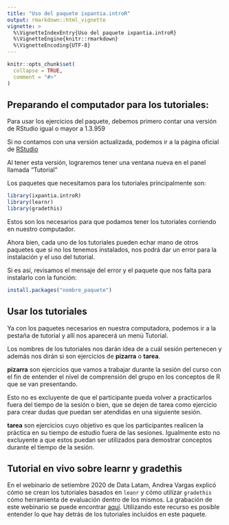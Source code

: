 ```yaml
---
title: "Uso del paquete ixpantia.introR"
output: rmarkdown::html_vignette
vignette: >
  %\VignetteIndexEntry{Uso del paquete ixpantia.introR}
  %\VignetteEngine{knitr::rmarkdown}
  %\VignetteEncoding{UTF-8}
---
```


```r
knitr::opts_chunk$set(
  collapse = TRUE,
  comment = "#>"
)
```

## Preparando el computador para los tutoriales:

Para usar los ejercicios del paquete, debemos primero contar una versión 
de RStudio igual o mayor a 1.3.959

Si no contamos con una versión actualizada, podemos ir a la página
oficial de [RStudio](https://rstudio.com/products/rstudio/download/#download)

Al tener esta versión, lograremos tener una ventana nueva en el panel
llamada "Tutorial"

Los paquetes que necesitamos para los tutoriales principalmente son:

```r
library(ixpantia.introR)
library(learnr)
library(gradethis)
```

Estos son los necesarios para que podamos tener los tutoriales
corriendo en nuestro computador.

Ahora bien, cada uno de los tutoriales pueden echar mano de otros 
paquetes que si no los tenemos instalados, nos podrá dar un error para 
la instalación y el uso del tutorial.

Si es así, revisamos el mensaje del error y el paquete que nos falta
para instalarlo con la función:

```r
install.packages("nombre_paquete")
```

## Usar los tutoriales

Ya con los paquetes necesarios en nuestra computadora, podemos ir a la
pestaña de tutorial y allí nos aparecerá un menú Tutorial.

Los nombres de los tutoriales nos darán idea de a cuál sesión pertenecen
y además nos dirán si son ejercicios de **pizarra** o **tarea**.

**pizarra** son ejercicios que vamos a trabajar durante la sesión del 
curso con el fin de entender el nivel de comprensión del grupo en
los conceptos de R que se van presentando.

Esto no es excluyente de que el participante pueda volver a practicarlos
fuera del tiempo de la sesión o bien, que se dejen de tarea como 
ejercicio para crear dudas que puedan ser atendidas en una siguiente
sesión.

**tarea** son ejercicios cuyo objetivo es que los participantes 
realicen la práctica en su tiempo de estudio fuera de las sesiones.
Igualmente esto no excluyente a que estos puedan ser utilizados para
demostrar conceptos durante el tiempo de la sesión.

## Tutorial en vivo sobre learnr y gradethis 
En el webinario de setiembre 2020 de Data Latam, Andrea Vargas explicó cómo se crean los tutoriales basados en `leanr` y cómo utilizar `gradethis` cómo herramienta de evaluación dentro de los mismos. La grabación de este webinario se puede encontrar [aquí](https://www.youtube.com/watch?v=HyB0Lsa9ixo). Utilizando este recurso es posible entender lo que hay detrás de los tutoriales incluidos en este paquete. 
